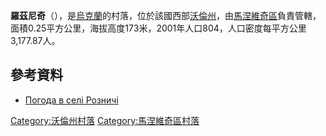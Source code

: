 {{coord|51|7|18|N|25|40|21|E|scale:30000|display=title}}

'''羅茲尼奇'''（{{lang-uk|Розничі}}），是[[烏克蘭|烏克蘭]]的村落，位於該國西部[[沃倫州|沃倫州]]，由[[馬涅維奇區|馬涅維奇區]]負責管轄，面積0.25平方公里，海拔高度173米，2001年人口804，人口密度每平方公里3,177.87人。

==參考資料==
* [http://weather.in.ua/ua/volynskaja/22597 Погода в селі Розничі] {{Wayback|url=http://weather.in.ua/ua/volynskaja/22597 |date=20160305090721 }}

{{Volyn-geo-stub}}

[[Category:沃倫州村落|Category:沃倫州村落]]
[[Category:馬涅維奇區村落|Category:馬涅維奇區村落]]